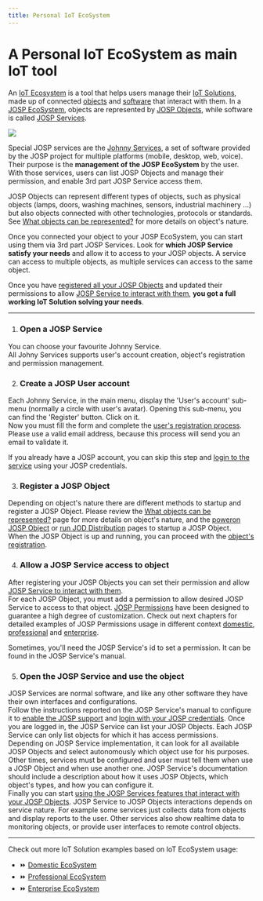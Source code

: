 ```yaml
---
title: Personal IoT EcoSystem
---
```

# A Personal IoT EcoSystem as main IoT tool

An [IoT Ecosystem](/docs/what/iot/ecosystem) is a tool that helps users manage their [IoT Solutions](/docs/what/iot/solution), made up of connected [objects](/docs/what/iot/object) and [software](/docs/what/iot/service) that interact with them.
In a [JOSP EcoSystem](/docs/what/josp/ecosystem), objects are represented by [JOSP Objects](/docs/what/josp/object), while software is called [JOSP Services](/docs/what/josp/service).


<div style={{
  textAlign: 'center',
  margin: '48px 0',
}}>
  <img style={{maxWidth: '700px'}}
    src={require('/guides/end_users/design_solution/josp_ecosystem.png').default}
  />
</div>

Special JOSP services are the [Johnny Services](/docs/references/jsl_services/#johnny-services), a set of software provided by the JOSP project for multiple platforms (mobile, desktop, web, voice).
Their purpose is the **management of the JOSP EcoSystem** by the user.
With those services, users can list JOSP Objects and manage their permission, and enable 3rd part JOSP Service access them.

JOSP Objects can represent different types of objects, such as physical objects (lamps, doors, washing machines, sensors, industrial machinery ...) but also objects connected with other technologies, protocols or standards.
See [What objects can be represented?](../new_objects/what_object_represent.mdx) for more details on object's nature.

Once you connected your object to your JOSP EcoSystem, you can start using them via 3rd part JOSP Services.
Look for **which JOSP Service satisfy your needs** and allow it to access to your JOSP objects.
A service can access to multiple objects, as multiple services can access to the same object.

Once you have [registered all your JOSP Objects](../new_objects/register_object) and updated their permissions to allow [JOSP Service to interact with them](../manage_services/set_permissions), **you got a full working IoT Solution solving your needs**. 

---

1. ### Open a JOSP Service

You can choose your favourite Johnny Service.<br/>
All Johny Services supports user's account creation, object's registration and permission management.

2. ### Create a JOSP User account

Each Johnny Service, in the main menu, display the 'User's account' sub-menu (normally a circle with user's avatar).
Opening this sub-menu, you can find the 'Register' button.
Click on it.<br/>
Now you must fill the form and complete the [user's registration process](../user_account/create_account).
Please use a valid email address, because this process will send you an email to validate it.

If you already have a JOSP account, you can skip this step and [login to the service](../user_account/login_and_out) using your JOSP credentials.

3. ### Register a JOSP Object

Depending on object's nature there are different methods to startup and register a JOSP Object.
Please review the [What objects can be represented?](../new_objects/what_object_represent.mdx) page for more details on object's nature, and the [poweron JOSP Object](../new_objects/poweron_object) or [run JOD Distribution](../new_objects/run_distribution) pages to startup a JOSP Object.<br/>
When the JOSP Object is up and running, you can proceed with the [object's registration](../new_objects/register_object).

4. ### Allow a JOSP Service access to object

After registering your JOSP Objects you can set their permission and allow [JOSP Service to interact with them](../manage_services/set_permissions).<br/>
For each JOSP Object, you must add a permission to allow desired JOSP Service to access to that object.
[JOSP Permissions](/docs/what/josp/specs/permissions) have been designed to guarantee a high degree of customization.
Check out next chapters for detailed examples of JOSP Permissions usage in different context [domestic](domestic), [professional](professional) and [enterprise](enterprise).

Sometimes, you'll need the JOSP Service's id to set a permission.
It can be found in the JOSP Service's manual.

5. ### Open the JOSP Service and use the object

JOSP Services are normal software, and like any other software they have their own interfaces and configurations.<br/>
Follow the instructions reported on the JOSP Service's manual to configure it to [enable the JOSP support](../new_services/enable_josp_support) and [login with your JOSP credentials](../user_account/login_and_out).
Once you are logged in, the JOSP Service can list your JOSP Objects.
Each JOSP Service can only list objects for which it has access permissions.<br/>
Depending on JOSP Service implementation, it can look for all available JOSP Objects and select autonomously which object use for his purposes.
Other times, services must be configured and user must tell them when use a JOSP Object and when use another one.
JOSP Service's documentation should include a description about how it uses JOSP Objects, which object's types, and how you can configure it.<br/>
Finally you can start [using the JOSP Services features that interact with your JOSP Objects](../manage_services/use_objects).
JOSP Service to JOSP Objects interactions depends on service nature.
For example some services just collects data from objects and display reports to the user.
Other services also show realtime data to monitoring objects, or provide user interfaces to remote control objects. 

---

Check out more IoT Solution examples based on IoT EcoSystem usage:
* ⏩ [Domestic EcoSystem](domestic)
* ⏩ [Professional EcoSystem](professional)
* ⏩ [Enterprise EcoSystem](enterprise)
